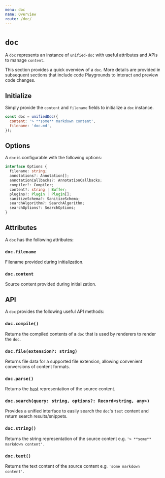 ```yaml
---
menu: doc
name: Overview
route: /doc/
---
```


# `doc`
A `doc` represents an instance of `unified-doc` with useful attributes and APIs to manage `content`.

This section provides a quick overview of a `doc`.  More details are provided in subsequent sections that include code Playgrounds to interact and preview code changes.

## Initialize
Simply provide the `content` and `filename` fields to initialize a `doc` instance.

```js
const doc = unifiedDoc({
  content: '> **some** markdown content',
  filename: 'doc.md',
});
```

## Options

A `doc` is configurable with the following options:

```ts
interface Options {
  filename: string;
  annotations?: Annotation[];
  annotationCallbacks?: AnnotationCallbacks;
  compiler?: Compiler;
  content?: string | Buffer;
  plugins?: Plugin | Plugin[];
  sanitizeSchema?: SanitizeSchema;
  searchAlgorithm?: SearchAlgorithm;
  searchOptions?: SearchOptions;
}
```

## Attributes
A `doc` has the following attributes:

### `doc.filename`
Filename provided during initialization.

### `doc.content`
Source content provided during initialization.

## API
A `doc` provides the following useful API methods:

### `doc.compile()`
Returns the compiled contents of a `doc` that is used by renderers to render the `doc`.

### `doc.file(extension?: string)`
Returns file data for a supported file extension, allowing convenient conversions of content formats.

### `doc.parse()`
Returns the [hast][hast] representation of the source content.

### `doc.search(query: string, options?: Record<string, any>)`
Provides a unified interface to easily search the `doc`'s `text` content and return search results/snippets.

### `doc.string()`
Returns the string representation of the source content e.g. `'> **some** markdown content'`.

### `doc.text()`
Returns the text content of the source content e.g. `'some markdown content'`.

<!-- Links -->
[hast]: https://github.com/syntax-tree/hast
